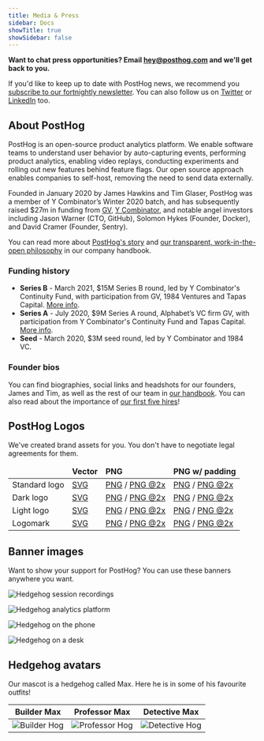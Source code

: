 ```yaml
---
title: Media & Press
sidebar: Docs
showTitle: true
showSidebar: false
---
```


**Want to chat press opportunities? Email [hey@posthog.com](mailto:hey@posthog.com) and we'll get back to you.**

If you'd like to keep up to date with PostHog news, we recommend you [subscribe to our fortnightly newsletter](/newsletter). You can also follow us on [Twitter](https://twitter.com/posthog) or [LinkedIn](https://www.linkedin.com/company/posthog) too. 

## About PostHog

PostHog is an open-source product analytics platform. We enable software teams to understand user behavior by auto-capturing events, performing product analytics, enabling video replays, conducting experiments and rolling out new features behind feature flags. Our  open source approach enables companies to self-host, removing the need to send data externally.

Founded in January 2020 by James Hawkins and Tim Glaser, PostHog was a member of Y Combinator’s Winter 2020 batch, and has subsequently raised $27m in funding from [GV](https://www.gv.com/), [Y Combinator](https://www.ycombinator.com/), and notable angel investors including Jason Warner (CTO, GitHub), Solomon Hykes (Founder, Docker), and David Cramer (Founder,
Sentry).

You can read more about [PostHog's story](/handbook/company/story) and [our transparent, work-in-the-open philosophy](/handbook/company/culture) in our company handbook. 

### Funding history

- **Series B** - March 2021, $15M Series B round, led by Y Combinator's Continuity Fund, with participation from GV, 1984 Ventures and Tapas Capital. [More info](/blog/15-million-series-b).
- **Series A** - July 2020, $9M Series A round, Alphabet’s VC firm GV, with participation from Y Combinator's Continuity Fund and Tapas Capital. [More info](/blog/posthog-announces-9-million-dollar-series-A). 
- **Seed** - March 2020, $3M seed round, led by Y Combinator and 1984 VC.

### Founder bios

You can find biographies, social links and headshots for our founders, James and Tim, as well as the rest of our team in [our handbook](/handbook/company/team). You can also read about the importance of [our first five hires](/blog/posthog-first-five)!

## PostHog Logos

We've created brand assets for you. You don't have to negotiate legal agreements for them.

<OverflowXSection>

<div>
<table className="w-full mt-3">
    <thead>
        <tr>
            <td className="w-1/12"></td>
            <td className="w-2/12 text-center"><strong>Vector</strong></td>
            <td className="w-2/12 text-center"><strong>PNG</strong></td>
            <td className="w-2/12 text-center"><strong>PNG w/ padding</strong></td>
        </tr>
    </thead>
    <tbody>
        <tr>
            <td>Standard logo</td>
            <td className="text-center"><a href="/brand/posthog-logo.svg" download>SVG</a></td>
            <td className="text-center"><a href="/brand/posthog-logo.png" download>PNG</a> / <a href="/brand/posthog-logo@2x.png" download>PNG @2x</a></td>
            <td className="text-center"><a href="/brand/posthog-logo-padded.png" download>PNG</a> / <a href="/brand/posthog-logo-padded@2x.png" download>PNG @2x</a></td>
        </tr>
        <tr>
            <td>Dark logo</td>
            <td className="text-center"><a href="/brand/posthog-logo-black.svg" download>SVG</a></td>
            <td className="text-center"><a href="/brand/posthog-logo-black.png" download>PNG</a> / <a href="/brand/posthog-logo-black@2x.png" download>PNG @2x</a></td>
            <td className="text-center"><a href="/brand/posthog-logo-black-padded.png" download>PNG</a> / <a href="/brand/posthog-logo-black-padded@2x.png" download>PNG @2x</a> </td>
        </tr>
        <tr>
            <td>Light logo</td>
            <td className="text-center"><a href="/brand/posthog-logo-white.svg" download>SVG</a></td>
            <td className="text-center"><a href="/brand/posthog-logo-white.png" download>PNG</a> / <a href="/brand/posthog-logo-white@2x.png" download>PNG @2x</a></td>
            <td className="text-center"><a href="/brand/posthog-logo-white-padded.png" download>PNG</a> / <a href="/brand/posthog-logo-white-padded@2x.png" download>PNG @2x</a></td>
        </tr>
        <tr>
            <td>Logomark</td>
            <td className="text-center"><a href="/brand/posthog-logomark.svg" download>SVG</a> </td>
            <td className="text-center"><a href="/brand/posthog-logomark.png" download>PNG</a> / <a href="/brand/posthog-logomark@2x.png" download>PNG @2x</a></td>
            <td className="text-center"><a href="/brand/posthog-logomark-padded.png" download>PNG</a> / <a href="/brand/posthog-logomark-padded@2x.png" download>PNG @2x</a></td>
        </tr>
    </tbody>
</table>
</div>

</OverflowXSection>

## Banner images

Want to show your support for PostHog? You can use these banners anywhere you want.

![Hedgehog session recordings](./images/blog/session-recording-performance/session-recording.jpg)

![Hedgehog analytics platform](./images/blog/using-posthog/posthog-features.jpg)

![Hedgehog on the phone](./images/blog/posthog-array-blog.png)

![Hedgehog on a desk](./images/blog/posthog-ceo-diary-blog.png)


## Hedgehog avatars

Our mascot is a hedgehog called Max. Here he is in some of his favourite outfits!

| Builder Max         | Professor Max     | Detective Max|
|:--------------:|:-----------:|:------------:|
| ![Builder Hog](./images/media/social-media-headers/hogs/builder_hog.png)  | ![Professor Hog](./images/media/social-media-headers/hogs/professor_hog.png)     | ![Detective Hog](./images/media/social-media-headers/hogs/detective_hog.png)        |





